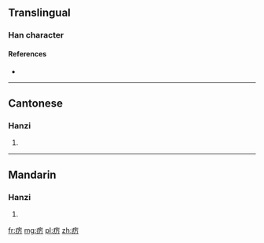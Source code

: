 {{also|癘}}
==Translingual==

===Han character===
{{Han char|rn=104|rad=疒|as=03|sn=8|four=|canj=大一尸 (KMS)|ids=⿸[[疒]][[万]]}}

====References====
* {{Han ref|kx=0769.221|hdz=42660.110|uh=75A0|ud=30112}}

----

==Cantonese==

===Hanzi===
{{yue-hanzi|jyut=|y=lai6|tra=癘}}

# {{defn|lang=yue|sort=疒03}}

----

==Mandarin==

===Hanzi===
{{cmn-hanzi|tra=癘|pin=[[lì]] ([[li4]]), [[yòu]] ([[you4]])|wg=li<sup>4</sup>, yu<sup>4</sup>}}

# {{defn|lang=cmn|sort=疒03}}

[[fr:疠]]
[[mg:疠]]
[[pl:疠]]
[[zh:疠]]